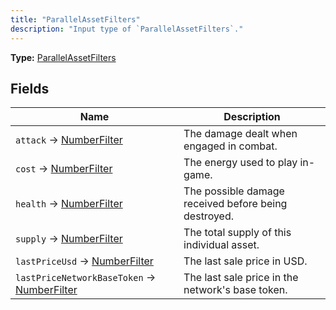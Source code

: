 ```yaml
---
title: "ParallelAssetFilters"
description: "Input type of `ParallelAssetFilters`."
---
```


**Type:** [ParallelAssetFilters](/api-reference/types/parallelassetfilters)

## Fields

| Name | Description |
|------|-------------|
| `attack` → [NumberFilter](/api-reference/types/numberfilter) | The damage dealt when engaged in combat. |
| `cost` → [NumberFilter](/api-reference/types/numberfilter) | The energy used to play in-game. |
| `health` → [NumberFilter](/api-reference/types/numberfilter) | The possible damage received before being destroyed. |
| `supply` → [NumberFilter](/api-reference/types/numberfilter) | The total supply of this individual asset. |
| `lastPriceUsd` → [NumberFilter](/api-reference/types/numberfilter) | The last sale price in USD. |
| `lastPriceNetworkBaseToken` → [NumberFilter](/api-reference/types/numberfilter) | The last sale price in the network's base token. |

